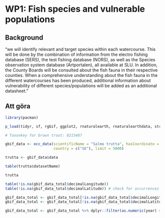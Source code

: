 # WP1: Fish species and vulnerable populations

## Background

"we will identify relevant and target species within each watercourse. This will be done by the combination of information from the electro fishing database (SERS), the test fishing database (NORS), as well as the Species observation system database (Artportalen), all available at SLU. In addition, the County Boards will be consulted about the fish fauna in their respective counties. When a comprehensive understanding about the fish fauna in the different watercourses has been produced, additional information about vulnerability of different species/populations will be added as an additional datasheet."

## Att göra

```r

library(pacman)

p_load(tidyr, sf, rgbif, ggplot2, rnaturalearth, rnaturalearthdata, stringr, zoo, magick, giscoR, mapview)


```


```r
# Taxonkey for brown trout: 8215487

gbif_data <- occ_data(scientificName = "Salmo trutta", hasCoordinate = T,
                      country = c("SE"), limit = 5000)

trutta <- gbif_data$data

table(trutta$datasetName)

```




```r

trutta

table(!is.na(gbif_data_total$decimalLongitude))
table(!is.na(gbif_data_total$decimalLatitude)) # check for occurrences without coordinates

gbif_data_total <- gbif_data_total[!is.na(gbif_data_total$decimalLongitude),]
gbif_data_total <- gbif_data_total[!is.na(gbif_data_total$decimalLatitude),] # remove occurrences without coordinates

gbif_data_total <- gbif_data_total %>% dplyr::filter(as.numeric(year) >= 1990)



```







